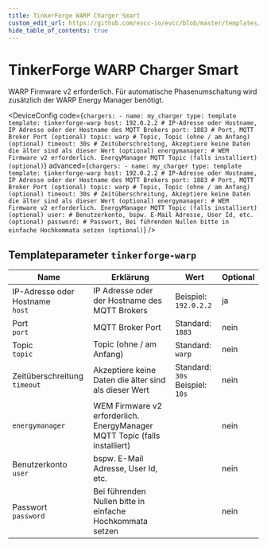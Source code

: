 ```yaml
---
title: TinkerForge WARP Charger Smart
custom_edit_url: https://github.com/evcc-io/evcc/blob/master/templates/definition/charger/tinkerforge-warp.yaml
hide_table_of_contents: true
---
```



# TinkerForge WARP Charger Smart

<DeviceFeatures features="mA,1p3p,rfid" />

WARP Firmware v2 erforderlich. Für automatische Phasenumschaltung wird zusätzlich der WARP Energy Manager benötigt.


<DeviceConfig code={`chargers:
    - name: my_charger
      type: template
      template: tinkerforge-warp
      host: 192.0.2.2 # IP-Adresse oder Hostname, IP Adresse oder der Hostname des MQTT Brokers
      port: 1883 # Port, MQTT Broker Port (optional)
      topic: warp # Topic, Topic (ohne / am Anfang) (optional)
      timeout: 30s # Zeitüberschreitung, Akzeptiere keine Daten die älter sind als dieser Wert (optional)
      energymanager: # WEM Firmware v2 erforderlich. EnergyManager MQTT Topic (falls installiert) (optional)`} advanced={`chargers:
    - name: my_charger
      type: template
      template: tinkerforge-warp
      host: 192.0.2.2 # IP-Adresse oder Hostname, IP Adresse oder der Hostname des MQTT Brokers
      port: 1883 # Port, MQTT Broker Port (optional)
      topic: warp # Topic, Topic (ohne / am Anfang) (optional)
      timeout: 30s # Zeitüberschreitung, Akzeptiere keine Daten die älter sind als dieser Wert (optional)
      energymanager: # WEM Firmware v2 erforderlich. EnergyManager MQTT Topic (falls installiert) (optional)
      user: # Benutzerkonto, bspw. E-Mail Adresse, User Id, etc. (optional)
      password: # Passwort, Bei führenden Nullen bitte in einfache Hochkommata setzen (optional)`} />

## Templateparameter `tinkerforge-warp`

| Name | Erklärung | Wert | Optional |
|-----------|-----------|------|----------|
| IP-Adresse oder Hostname<br/>`host` | IP Adresse oder der Hostname des MQTT Brokers | Beispiel: `192.0.2.2` | ja |
| Port<br/>`port` | MQTT Broker Port | Standard: `1883` | nein |
| Topic<br/>`topic` | Topic (ohne / am Anfang) | Standard: `warp` | nein |
| Zeitüberschreitung<br/>`timeout` | Akzeptiere keine Daten die älter sind als dieser Wert | Standard: `30s`<br/>Beispiel: `10s` | nein |
| `energymanager` | WEM Firmware v2 erforderlich. EnergyManager MQTT Topic (falls installiert) |  | nein |
| Benutzerkonto<br/>`user` | bspw. E-Mail Adresse, User Id, etc. |  | nein |
| Passwort<br/>`password` | Bei führenden Nullen bitte in einfache Hochkommata setzen |  | nein |

